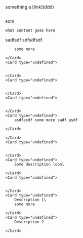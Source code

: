 
<Callout type="note">
    something a [link](ddd)

</Callout>

```
```

<Card type="undefined">
    som

    what content goes here

</Card>
sadfsdf

<CardGroup cols="2">
    <Card type="undefined">
        sdfsdfsdf

        some more

    </Card>
    <Card type="undefined">
        

    </Card>
    <Card type="undefined">
        

    </Card>
    <Card type="undefined">
        

    </Card>
    <Card type="undefined">
        asdfasdf some more sadf asdf

    </Card>

</CardGroup>
<CardGroup cols="2">
    <Card type="undefined">
        

    </Card>
    <Card type="undefined">
        

    </Card>
    <Card type="undefined">
        Some description loool

    </Card>
    <Card type="undefined">
        

    </Card>
    <Card type="undefined">
        Description 1\
        some more

    </Card>
    <Card type="undefined">
        Description 2

    </Card>

</CardGroup>
